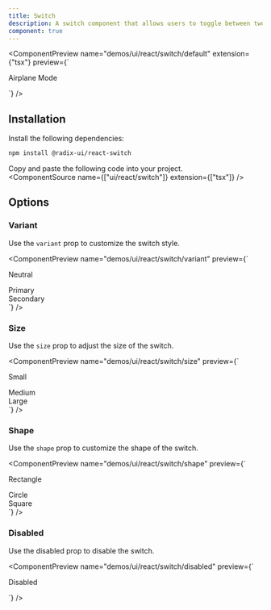 ```yaml
---
title: Switch
description: A switch component that allows users to toggle between two states.
component: true
---
```


<ComponentPreview
  name="demos/ui/react/switch/default"
  extension={"tsx"}
  preview={`<div className="flex items-center space-x-2">
    <Switch id="airplane-mode" />
    <Label htmlFor="airplane-mode">Airplane Mode</Label>
</div>`}
/>

## Installation

Install the following dependencies:

```bash
npm install @radix-ui/react-switch
```
Copy and paste the following code into your project.
<br/>
<ComponentSource  name={["ui/react/switch"]} extension={["tsx"]} />

## Options

### Variant

Use the `variant` prop to customize the switch style.

<ComponentPreview name="demos/ui/react/switch/variant" 
preview={`<div className="flex items-center space-x-2"> 
  <Switch variant="neutral" id="neutral-switch" /> 
  <Label htmlFor="neutral-switch">Neutral</Label>
</div> 
<div className="flex items-center space-x-2"> 
  <Switch variant="primary" id="primary-switch" /> 
  <Label htmlFor="primary-switch">Primary</Label> 
</div> 
<div className="flex items-center space-x-2"> 
  <Switch variant="secondary" id="secondary-switch" /> 
  <Label htmlFor="secondary-switch">Secondary</Label>
</div>`} />

### Size

Use the `size` prop to adjust the size of the switch.

<ComponentPreview name="demos/ui/react/switch/size" 
preview={`<div className="flex items-center space-x-2"> 
  <Switch size="sm" id="small-switch" /> 
  <Label htmlFor="small-switch">Small</Label>
</div> 
<div className="flex items-center space-x-2"> 
  <Switch size="md" id="medium-switch" /> 
  <Label htmlFor="medium-switch">Medium</Label> 
</div> 
<div className="flex items-center space-x-2"> 
  <Switch size="lg" id="large-switch" /> 
  <Label htmlFor="large-switch">Large</Label> 
</div>`} />

### Shape

Use the `shape` prop to customize the shape of the switch.

<ComponentPreview name="demos/ui/react/switch/shape" 
preview={`<div className="flex items-center space-x-2"> 
  <Switch shape="rectangle" id="rectangle-switch" /> 
  <Label htmlFor="rectangle-switch">Rectangle</Label>
</div>
<div className="flex items-center space-x-2">
  <Switch shape="circle" id="circle-switch" />
  <Label htmlFor="circle-switch">Circle</Label>
</div> 
<div className="flex items-center space-x-2"> 
  <Switch shape="square" id="square-switch" /> 
  <Label htmlFor="square-switch">Square</Label> 
</div>`} />

### Disabled

Use the disabled prop to disable the switch.

<ComponentPreview name="demos/ui/react/switch/disabled" 
preview={`<div className="flex items-center space-x-2"> 
  <Switch disabled id="disabled-switch" /> 
  <Label htmlFor="disabled-switch">Disabled</Label>
</div>`} />